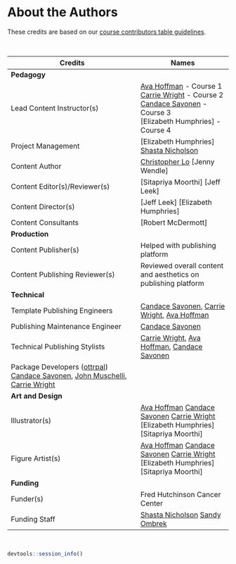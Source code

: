 
# About the Authors {-}

These credits are based on our [course contributors table guidelines](https://www.ottrproject.org/more_features.html#giving-credits-to-contributors).

&nbsp;
&nbsp;

|Credits|Names|
|-------|-----|
|**Pedagogy**||
|Lead Content Instructor(s)|[Ava Hoffman] - Course 1 <br> [Carrie Wright] - Course 2 <br> [Candace Savonen] - Course 3 <br> [Elizabeth Humphries] - Course 4 <br>|
|Project Management| [Elizabeth Humphries] [Shasta Nicholson]|
|Content Author| [Christopher Lo] [Jenny Wendle]|
|Content Editor(s)/Reviewer(s) | [Sitapriya Moorthi] [Jeff Leek]|
|Content Director(s) |[Jeff Leek] [Elizabeth Humphries] |
|Content Consultants | [Robert McDermott]|
|**Production**||
|Content Publisher(s)| Helped with publishing platform|
|Content Publishing Reviewer(s)| Reviewed overall content and aesthetics on publishing platform|
|**Technical**||
|Template Publishing Engineers|[Candace Savonen], [Carrie Wright], [Ava Hoffman]|
|Publishing Maintenance Engineer|[Candace Savonen]|
|Technical Publishing Stylists|[Carrie Wright], [Ava Hoffman], [Candace Savonen]|
|Package Developers ([ottrpal]) [Candace Savonen], [John Muschelli], [Carrie Wright]|
|**Art and Design**||
|Illustrator(s)| [Ava Hoffman] [Candace Savonen] [Carrie Wright] [Elizabeth Humphries] [Sitapriya Moorthi]|
|Figure Artist(s)|[Ava Hoffman] [Candace Savonen] [Carrie Wright] [Elizabeth Humphries] [Sitapriya Moorthi]|
|**Funding**||
|Funder(s)| Fred Hutchinson Cancer Center|
|Funding Staff| [Shasta Nicholson] [Sandy Ombrek]|

&nbsp;

```r
devtools::session_info()
```

<!-- Author information -->

[John Muschelli]: https://johnmuschelli.com/
[Candace Savonen]: https://www.cansavvy.com/
[Carrie Wright]: https://carriewright11.github.io/
[Ava Hoffman]: https://www.avahoffman.com/
[Christopher Lo]: https://www.linkedin.com/in/christopher-lo-23316221b
[Shasta Nicholson]: https://www.linkedin.com/in/shastanicholson
[Sandy Ombrek]: https://www.linkedin.com/in/sandy-ormbrek-1410b113
<!-- Links -->

[ottrpal]: https://github.com/jhudsl/ottrpal

<!-- Fill out this table using these instructions: https://github.com/jhudsl/OTTR_Template/wiki/How-to-give-credits

For JHU courses, You will need to add Ira as a credit:

|Content Publisher|[Ira Gooding]|
...
[Ira Gooding]: https://publichealth.jhu.edu/faculty/4130/ira-gooding
-->

